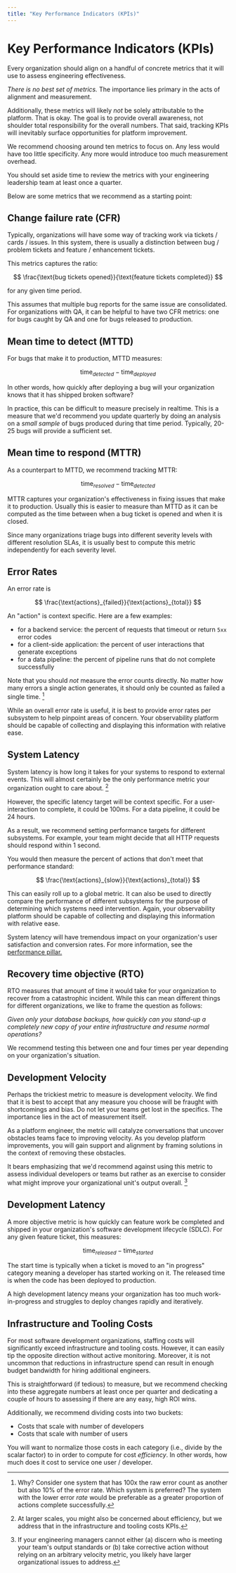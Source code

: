 ```yaml
---
title: "Key Performance Indicators (KPIs)"
---
```


# Key Performance Indicators (KPIs)

Every organization should align on a handful of concrete metrics that it will use to assess engineering effectiveness.

_There is no best set of metrics._ The importance lies primary in the acts of alignment and measurement.

Additionally, these metrics will likely _not_ be solely attributable to the platform. That is
okay. The goal is to provide overall awareness, not shoulder total responsibility for the overall numbers. That said,
tracking KPIs will inevitably surface opportunities for platform improvement.

We recommend choosing around ten metrics to focus on. Any less would have too little specificity. Any more would introduce
too much measurement overhead.

You should set aside time to review the metrics with your engineering leadership team at least once a quarter.

Below are some metrics that we recommend as a starting point:

## Change failure rate (CFR)

Typically, organizations will have some way of tracking work via tickets / cards / issues. In this system,
there is usually a distinction between bug / problem tickets and feature / enhancement tickets.

This metrics captures the ratio:

$$
\frac{\text{bug tickets opened}}{\text{feature tickets completed}}
$$

for any given time period.

This assumes that multiple bug reports for the same issue are consolidated. For organizations
with QA, it can be helpful to have two CFR metrics: one for bugs caught by QA and one for bugs released to production.

## Mean time to detect (MTTD)

For bugs that make it to production, MTTD measures:

$$
\text{time}_{detected} - \text{time}_{deployed}
$$

In other words, how quickly after deploying a bug will your organization knows that it has shipped broken software?

In practice, this can be difficult to measure precisely in realtime. This is a measure that we'd recommend you update
quarterly by doing an analysis on a _small sample_ of bugs produced during that time period. Typically, 20-25 bugs
will provide a sufficient set.

## Mean time to respond (MTTR)

As a counterpart to MTTD, we recommend tracking MTTR:

$$
\text{time}_{resolved} - \text{time}_{detected}
$$

MTTR captures your organization's effectiveness in fixing issues that make it to
production. Usually this is easier to measure than MTTD as it can be computed as the time between when a bug ticket is opened and when it is closed.

Since many organizations triage bugs into different severity levels with different resolution SLAs, it is usually best
to compute this metric independently for each severity level.

## Error Rates

An error rate is

$$
\frac{\text{actions}_{failed}}{\text{actions}_{total}}
$$

An "action" is context specific. Here are a few examples:

- for a backend service: the percent of requests that timeout or return `5xx` error codes
- for a client-side application: the percent of user interactions that generate exceptions
- for a data pipeline: the percent of pipeline runs that do not complete successfully

Note that you should _not_ measure the error counts directly. No matter how many errors a single action
generates, it should only be counted as failed a single time. [^2]

[^2]:
    Why? Consider one system that has 100x the raw error count as another but also 10% of the error rate. Which system is preferred?
    The system with the lower error _rate_ would be preferable as a greater proportion of actions complete successfully.

While an overall error rate is useful, it is best to provide error rates per subsystem to help pinpoint
areas of concern. Your observability platform should be capable of collecting and displaying this information
with relative ease.

## System Latency

System latency is how long it takes for your systems to respond to external events. This will almost certainly
be the only performance metric your organization ought to care about. [^3]

[^3]:
    At larger scales, you might also be concerned about efficiency, but we address that in the infrastructure
    and tooling costs KPIs.

However, the specific latency target will be context specific. For a user-interaction to complete, it could
be 100ms. For a data pipeline, it could be 24 hours.

As a result, we recommend setting performance targets for different subsystems. For example,
your team might decide that all HTTP requests should respond within 1 second.

You would then measure the percent of actions that don't meet that performance standard:

$$
\frac{\text{actions}_{slow}}{\text{actions}_{total}}
$$

This can easily roll up to a global metric. It can also be used to directly compare the performance of different
subsystems for the purpose of determining which systems need intervention. Again, your observability platform should be capable
of collecting and displaying this information with relative ease.

System latency will have tremendous impact on your organization's user satisfaction and conversion rates. For
more information, see the [performance pillar.](/docs/framework/pillars/performance)

## Recovery time objective (RTO)

RTO measures that amount of time it would take for your organization to recover from a catastrophic incident. While
this can mean different things for different organizations, we like to frame the question
as follows:

_Given only your database backups, how quickly can you stand-up a completely new copy of your entire infrastructure
and resume normal operations?_

We recommend testing this between one and four times per year depending on your organization's situation.

## Development Velocity

Perhaps the trickiest metric to measure is development velocity. We find that it is best to accept that any measure you choose will be fraught
with shortcomings and bias. Do not let your teams get lost in the specifics. The importance lies in the act of measurement itself.

As a platform engineer, the metric will catalyze conversations that uncover obstacles teams
face to improving velocity. As you develop platform improvements, you will gain support and alignment
by framing solutions in the context of removing these obstacles.

It bears emphasizing that we'd recommend against using this metric to assess individual developers or teams but rather as an exercise to consider
what might improve your organizational unit's output overall. [^1]

[^1]:
    If your engineering managers cannot either (a) discern who is meeting your team's output standards or (b) take corrective action
    without relying on an arbitrary velocity metric, you likely have larger organizational issues to address.

## Development Latency

A more objective metric is how quickly can feature work be completed and shipped in your organization's software
development lifecycle (SDLC). For any given feature ticket, this measures:

$$
\text{time}_{released} - \text{time}_{started}
$$

The start time is typically when a ticket is moved to an "in progress" category meaning a developer has started
working on it. The released time is when the code has been deployed to production.

A high development latency means your organization has too much work-in-progress and struggles to deploy changes rapidly
and iteratively.

## Infrastructure and Tooling Costs

For most software development organizations, staffing costs will significantly exceed infrastructure and tooling costs.
However, it can easily tip the opposite direction without active monitoring. Moreover, it is not uncommon
that reductions in infrastructure spend can result in enough budget bandwidth for hiring additional engineers.

This is straightforward (if tedious) to measure, but we recommend checking into these aggregate numbers at least once
per quarter and dedicating a couple of hours to assessing if there are any easy, high ROI wins.

Additionally, we recommend dividing costs into two buckets:

- Costs that scale with number of developers
- Costs that scale with number of users

You will want to normalize those costs in each category (i.e., divide by the scalar factor) to in order to compute
for cost _efficiency_. In other words, how much does it cost to service one user / developer.
